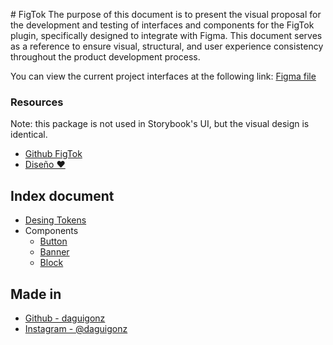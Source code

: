 
<Meta title="Intro" /># FigTok The purpose of this document is to present the
visual proposal for the development and testing of interfaces and components for
the FigTok plugin, specifically designed to integrate with Figma. This document
serves as a reference to ensure visual, structural, and user experience
consistency throughout the product development process.

You can view the current project interfaces at the following link:
[Figma file](https://www.figma.com/file/3r2G00brulOwr9j7F6JF59/Figma-Design-System?node-id=0%3A1)

### **Resources**

Note: this package is not used in Storybook's UI, but the visual design is identical.

- [Github FigTok](https://github.com/daguigonz/figfokn)
- [Diseño ❤️](https://www.figma.com/file/3r2G00brulOwr9j7F6JF59/Figma-Design-System?node-id=0%3A1)

## Index document

- [Desing Tokens](?path=/docs/desing-tokens--docs)
- Components
  - [Button](?path=/docs/components-button--docs)
  - [Banner](Banner)
  - [Block](Block)

## Made in

- [Github - daguigonz](https://github.com/daguigonz)
- [Instagram - @daguigonz](https://instagram.com/daguigonz)
